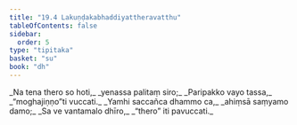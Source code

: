 ```yaml
---
title: "19.4 Lakuṇḍakabhaddiyattheravatthu"
tableOfContents: false
sidebar:
  order: 5
type: "tipitaka"
basket: "su"
book: "dh"
---
```



<DynamicBreadcrumb />

<Division number="260" book="dh">

<Paragraph number="281" type="verses" book="dh">
_Na tena thero so hoti,_  
_yenassa palitaṃ siro;_  
_Paripakko vayo tassa,_  
_“moghajiṇṇo”ti vuccati._  

</Paragraph>

</Division>
<Division number="261" book="dh">

<Paragraph number="282" type="verses" book="dh">
_Yamhi saccañca dhammo ca,_  
_ahiṃsā saṃyamo damo;_  
_Sa ve vantamalo dhīro,_  
_“thero” iti pavuccati._
</Paragraph>
</Division>